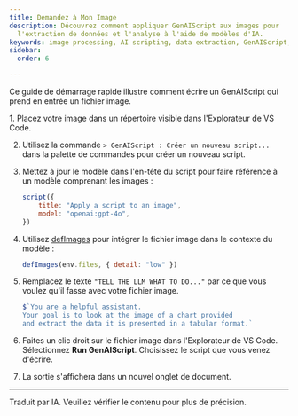 ```yaml
---
title: Demandez à Mon Image
description: Découvrez comment appliquer GenAIScript aux images pour
  l'extraction de données et l'analyse à l'aide de modèles d'IA.
keywords: image processing, AI scripting, data extraction, GenAIScript, visual analysis
sidebar:
  order: 6

---
```



Ce guide de démarrage rapide illustre comment écrire un GenAIScript qui prend en entrée un fichier image.

<Steps>
  1. Placez votre image dans un répertoire visible dans l'Explorateur de VS Code.

  2. Utilisez la commande `> GenAIScript : Créer un nouveau script...` dans la palette de commandes pour créer un nouveau script.

  3. Mettez à jour le modèle dans l'en-tête du script pour faire référence à un modèle comprenant les images :
     ```js
     script({
         title: "Apply a script to an image",
         model: "openai:gpt-4o",
     })
     ```

  4. Utilisez [defImages](/genaiscript/reference/scripts/images/) pour intégrer le fichier image dans le contexte du modèle :
     ```js
     defImages(env.files, { detail: "low" })
     ```

  5. Remplacez le texte `"TELL THE LLM WHAT TO DO..."` par ce que vous voulez qu'il fasse avec votre fichier image.
     ```js
     $`You are a helpful assistant. 
     Your goal is to look at the image of a chart provided
     and extract the data it is presented in a tabular format.`
     ```

  6. Faites un clic droit sur le fichier image dans l'Explorateur de VS Code. Sélectionnez **Run GenAIScript**. Choisissez le script que vous venez d'écrire.

  7. La sortie s'affichera dans un nouvel onglet de document.
</Steps>

<hr />

Traduit par IA. Veuillez vérifier le contenu pour plus de précision.
